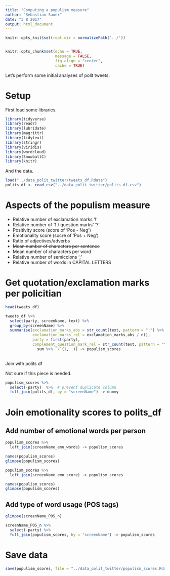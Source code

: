 ```yaml
---
title: "Computing a populism measure"
author: "Sebastian Sauer"
date: "3 8 2017"
output: html_document
---
```


```r
knitr::opts_knit$set(root.dir = normalizePath('../'))


knitr::opts_chunk$set(echo = TRUE,
                      message = FALSE,
                      fig.align = "center",
                      cache = TRUE)
```



Let's perform some initial analyses of polit tweets.

# Setup


First load some libraries.

```r
library(tidyverse)
library(readr)
library(lubridate)
library(magrittr)
library(tidytext)
library(stringr)
library(viridis)
library(wordcloud)
library(SnowballC)
library(knitr)
```


And the data.
```r
load("../data_polit_twitter/tweets_df.Rdata")
polits_df <- read_csv("../data_polit_twitter/polits_df.csv")
```



# Aspects of the populism measure


- Relative number of exclamation marks '!'
- Relative number of '1 / question marks' '?'
- Positivity score (score of 'Pos - Neg')
- Emotionality score (socre of 'Pos + Neg')
- Ratio of adjectives/adverbs
- ~~Mean number of characters per sentence~~
- Mean number of characters per word
- Relative number of semicolons ';'
- Relative number of words in CAPITAL LETTERS



# Get quotation/exclamation marks per policitian


```r
head(tweets_df)

tweets_df %>% 
  select(party, screenName, text) %>% 
  group_by(screenName) %>% 
  summarise(exclamation_marks_abs = str_count(text, pattern = "!") %>% sum,
            exclamation_marks_rel = exclamation_marks_abs / n(),
            party = first(party),
            complement_question_mark_rel = str_count(text, pattern = "\\?") %>% 
              sum %>% `/`(1, .)) -> populism_scores
  
```


Join with polits df


Not sure if this piece is needed.

```r
populism_scores %>% 
  select(-party)  %>%  # prevent duplicate column
  full_join(polits_df, by = "screenName") -> dummy
```


# Join emotionality scores to polits_df

## Add number of emotional words per person

```r
populism_scores %>% 
  left_join(screenName_emo_words) -> populism_scores

names(populism_scores)
glimpse(populism_scores)

```


```r
populism_scores %>% 
  left_join(screenName_emo_score) -> populism_scores

names(populism_scores)
glimpse(populism_scores)

```

## Add type of word usage (POS tags)

```r
glimpse(screenName_POS_n)

screenName_POS_n %>% 
  select(-party) %>% 
  full_join(populism_scores, by = "screenName") -> populism_scores
```


# Save data

```r
save(populism_scores, file = "../data_polit_twitter/populism_scores.Rdata")
```

